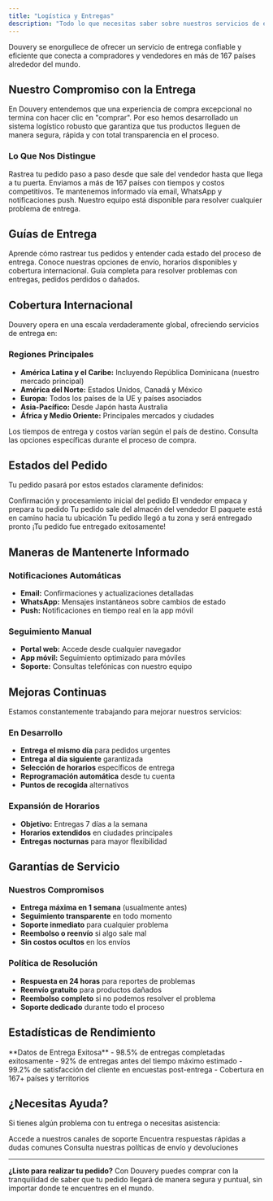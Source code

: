 ```yaml
---
title: "Logística y Entregas"
description: "Todo lo que necesitas saber sobre nuestros servicios de entrega y logística"
---
```


Douvery se enorgullece de ofrecer un servicio de entrega confiable y eficiente que conecta a compradores y vendedores en más de 167 países alrededor del mundo.

## **Nuestro Compromiso con la Entrega**

En Douvery entendemos que una experiencia de compra excepcional no termina con hacer clic en "comprar". Por eso hemos desarrollado un sistema logístico robusto que garantiza que tus productos lleguen de manera segura, rápida y con total transparencia en el proceso.

### **Lo Que Nos Distingue**

<CardGroup cols={2}>
  <Card title="Seguimiento en Tiempo Real" icon="location-dot">
    Rastrea tu pedido paso a paso desde que sale del vendedor hasta que llega a tu puerta.
  </Card>
  <Card title="Cobertura Global" icon="globe">
    Enviamos a más de 167 países con tiempos y costos competitivos.
  </Card>
  <Card title="Notificaciones Múltiples" icon="bell">
    Te mantenemos informado vía email, WhatsApp y notificaciones push.
  </Card>
  <Card title="Soporte 24/7" icon="headset">
    Nuestro equipo está disponible para resolver cualquier problema de entrega.
  </Card>
</CardGroup>

## **Guías de Entrega**

<CardGroup cols={1}>
  <Card title="Seguimiento de Pedidos" icon="magnifying-glass" href="/logistica-y-entregas/seguimiento-de-pedidos">
    Aprende cómo rastrear tus pedidos y entender cada estado del proceso de entrega.
  </Card>
  
  <Card title="Opciones de Entrega y Horarios" icon="calendar-clock" href="/logistica-y-entregas/opciones-de-entrega-y-horarios">
    Conoce nuestras opciones de envío, horarios disponibles y cobertura internacional.
  </Card>
  
  <Card title="Qué Hacer si No Recibo mi Pedido" icon="question-circle" href="/logistica-y-entregas/que-hacer-si-no-recibo-mi-pedido">
    Guía completa para resolver problemas con entregas, pedidos perdidos o dañados.
  </Card>
</CardGroup>

## **Cobertura Internacional**

Douvery opera en una escala verdaderamente global, ofreciendo servicios de entrega en:

### **Regiones Principales**
- **América Latina y el Caribe:** Incluyendo República Dominicana (nuestro mercado principal)
- **América del Norte:** Estados Unidos, Canadá y México
- **Europa:** Todos los países de la UE y países asociados
- **Asia-Pacífico:** Desde Japón hasta Australia
- **África y Medio Oriente:** Principales mercados y ciudades

<Note>
  Los tiempos de entrega y costos varían según el país de destino. Consulta las opciones específicas durante el proceso de compra.
</Note>

## **Estados del Pedido**

Tu pedido pasará por estos estados claramente definidos:

<Steps>
  <Step title="Pedido Realizado" icon="check">
    Confirmación y procesamiento inicial del pedido
  </Step>
  <Step title="Pedido en Preparación" icon="box">
    El vendedor empaca y prepara tu pedido
  </Step>
  <Step title="Enviado" icon="truck-fast">
    Tu pedido sale del almacén del vendedor
  </Step>
  <Step title="En Tránsito" icon="location-arrow">
    El paquete está en camino hacia tu ubicación
  </Step>
  <Step title="Disponible para Entrega" icon="house">
    Tu pedido llegó a tu zona y será entregado pronto
  </Step>
  <Step title="Entregado" icon="circle-check">
    ¡Tu pedido fue entregado exitosamente!
  </Step>
</Steps>

## **Maneras de Mantenerte Informado**

### Notificaciones Automáticas
- **Email:** Confirmaciones y actualizaciones detalladas
- **WhatsApp:** Mensajes instantáneos sobre cambios de estado
- **Push:** Notificaciones en tiempo real en la app móvil

### Seguimiento Manual
- **Portal web:** Accede desde cualquier navegador
- **App móvil:** Seguimiento optimizado para móviles
- **Soporte:** Consultas telefónicas con nuestro equipo

## **Mejoras Continuas**

Estamos constantemente trabajando para mejorar nuestros servicios:

### **En Desarrollo**
- **Entrega el mismo día** para pedidos urgentes
- **Entrega al día siguiente** garantizada
- **Selección de horarios** específicos de entrega
- **Reprogramación automática** desde tu cuenta
- **Puntos de recogida** alternativos

### **Expansión de Horarios**
- **Objetivo:** Entregas 7 días a la semana
- **Horarios extendidos** en ciudades principales
- **Entregas nocturnas** para mayor flexibilidad

## **Garantías de Servicio**

### **Nuestros Compromisos**
- **Entrega máxima en 1 semana** (usualmente antes)
- **Seguimiento transparente** en todo momento
- **Soporte inmediato** para cualquier problema
- **Reembolso o reenvío** si algo sale mal
- **Sin costos ocultos** en los envíos

### **Política de Resolución**
- **Respuesta en 24 horas** para reportes de problemas
- **Reenvío gratuito** para productos dañados
- **Reembolso completo** si no podemos resolver el problema
- **Soporte dedicado** durante todo el proceso

## **Estadísticas de Rendimiento**

<Info>
  **Datos de Entrega Exitosa**
  - 98.5% de entregas completadas exitosamente
  - 92% de entregas antes del tiempo máximo estimado
  - 99.2% de satisfacción del cliente en encuestas post-entrega
  - Cobertura en 167+ países y territorios
</Info>

## **¿Necesitas Ayuda?**

Si tienes algún problema con tu entrega o necesitas asistencia:

<CardGroup cols={3}>
  <Card title="Centro de Ayuda" icon="life-ring" href="/ayudas-y-mas/contactos">
    Accede a nuestros canales de soporte
  </Card>
  <Card title="Preguntas Frecuentes" icon="question" href="/guias/preguntas-frecuentes">
    Encuentra respuestas rápidas a dudas comunes
  </Card>
  <Card title="Políticas" icon="shield" href="/legal/policy">
    Consulta nuestras políticas de envío y devoluciones
  </Card>
</CardGroup>

---

**¿Listo para realizar tu pedido?** Con Douvery puedes comprar con la tranquilidad de saber que tu pedido llegará de manera segura y puntual, sin importar donde te encuentres en el mundo.